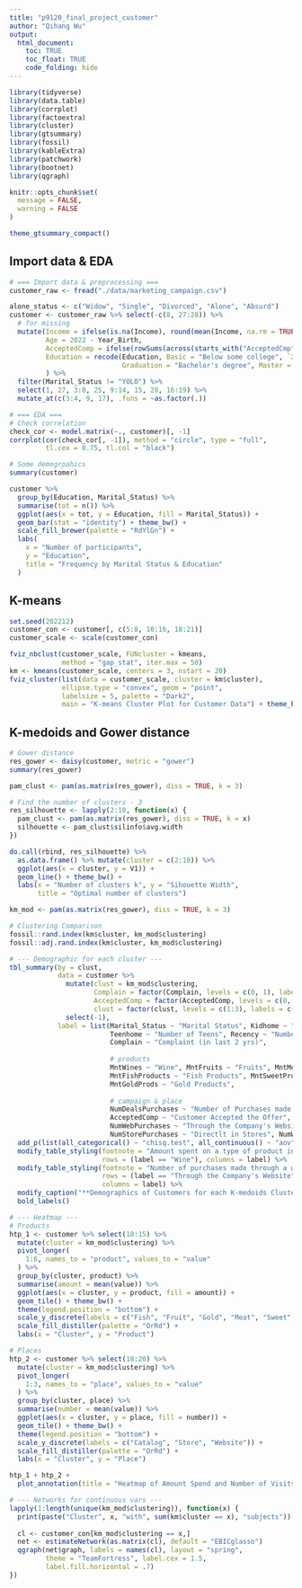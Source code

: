 ```yaml
---
title: "p9120_final_project_customer"
author: "Qihang Wu"
output: 
  html_document:
    toc: TRUE
    toc_float: TRUE
    code_folding: hide
---
```


```r
library(tidyverse)
library(data.table)
library(corrplot)
library(factoextra)
library(cluster)
library(gtsummary)
library(fossil)
library(kableExtra)
library(patchwork)
library(bootnet)
library(qgraph)

knitr::opts_chunk$set(
  message = FALSE,
  warning = FALSE
)

theme_gtsummary_compact()
```


## Import data & EDA
```r
# === Import data & preprocessing ===
customer_raw <- fread("./data/marketing_campaign.csv")

alone_status <- c("Widow", "Single", "Divorced", "Alone", "Absurd")
customer <- customer_raw %>% select(-c(8, 27:28)) %>% 
  # for missing
  mutate(Income = ifelse(is.na(Income), round(mean(Income, na.rm = TRUE)), Income),
         Age = 2022 - Year_Birth,
         AcceptedComp = ifelse(rowSums(across(starts_with("AcceptedCmp"))) + Response > 0, 1, 0),
         Education = recode(Education, Basic = "Below some college", `2n Cycle` = "Associate degree",
                            Graduation = "Bachelor's degree", Master = "Master's degree", PhD = "Doctoral degree")
         ) %>% 
  filter(Marital_Status != "YOLO") %>% 
  select(1, 27, 3:8, 25, 9:14, 15, 28, 16:19) %>% 
  mutate_at(c(3:4, 9, 17), .funs = ~as.factor(.))

# === EDA ===
# Check correlation
check_cor <- model.matrix(~., customer)[, -1]
corrplot(cor(check_cor[, -1]), method = "circle", type = "full",
         tl.cex = 0.75, tl.col = "black")

# Some demogrpahics
summary(customer)

customer %>% 
  group_by(Education, Marital_Status) %>% 
  summarise(tot = n()) %>% 
  ggplot(aes(x = tot, y = Education, fill = Marital_Status)) +
  geom_bar(stat = "identity") + theme_bw() +
  scale_fill_brewer(palette = "RdYlGn") +
  labs(
    x = "Number of participants",
    y = "Education",
    title = "Frequency by Marital Status & Education"
  )
```


## K-means
```r
set.seed(202212)
customer_con <- customer[, c(5:8, 10:16, 18:21)]
customer_scale <- scale(customer_con)

fviz_nbclust(customer_scale, FUNcluster = kmeans, 
             method = "gap_stat", iter.max = 50)
km <- kmeans(customer_scale, centers = 3, nstart = 20)
fviz_cluster(list(data = customer_scale, cluster = km$cluster),
             ellipse.type = "convex", geom = "point",
             labelsize = 5, palette = "Dark2",
             main = "K-means Cluster Plot for Customer Data") + theme_bw()
```


## K-medoids and Gower distance
```r
# Gower distance
res_gower <- daisy(customer, metric = "gower")
summary(res_gower)

pam_clust <- pam(as.matrix(res_gower), diss = TRUE, k = 3)

# Find the number of clusters - 3
res_silhouette <- lapply(2:10, function(x) {
  pam_clust <- pam(as.matrix(res_gower), diss = TRUE, k = x)
  silhouette <- pam_clust$silinfo$avg.width
})

do.call(rbind, res_silhouette) %>% 
  as.data.frame() %>% mutate(cluster = c(2:10)) %>% 
  ggplot(aes(x = cluster, y = V1)) +
  geom_line() + theme_bw() +
  labs(x = "Number of clusters k", y = "Sihouette Width", 
       title = "Optimal number of clusters")

km_mod <- pam(as.matrix(res_gower), diss = TRUE, k = 3)

# Clustering Comparison 
fossil::rand.index(km$cluster, km_mod$clustering)
fossil::adj.rand.index(km$cluster, km_mod$clustering)

# --- Demographic for each cluster ---
tbl_summary(by = clust,
            data = customer %>% 
              mutate(clust = km_mod$clustering,
                     Complain = factor(Complain, levels = c(0, 1), labels = c("No", "Yes")),
                     AcceptedComp = factor(AcceptedComp, levels = c(0, 1), labels = c("No", "Yes")),
                     clust = factor(clust, levels = c(1:3), labels = c("Cluster 1", "Cluster 2", "Cluster 3"))) %>% 
              select(-1),
            label = list(Marital_Status ~ "Marital Status", Kidhome ~ "Number of Kids",
                         Teenhome ~ "Number of Teens", Recency ~ "Number of Days Since Last Purchase",
                         Complain ~ "Complaint (in last 2 yrs)",
                         
                         # products
                         MntWines ~ "Wine", MntFruits ~ "Fruits", MntMeatProducts ~ "Meat Products",
                         MntFishProducts ~ "Fish Products", MntSweetProducts ~ "Sweet Products",
                         MntGoldProds ~ "Gold Products", 
                         
                         # campaign & place
                         NumDealsPurchases ~ "Number of Purchases made with a discount", 
                         AcceptedComp ~ "Customer Accepted the Offer",
                         NumWebPurchases ~ "Through the Company's Website", NumCatalogPurchases ~ "Using a Catelogue",
                         NumStorePurchases ~ "Directlt in Stores", NumWebVisitsMonth ~ "Website Visits (in last month)")) %>% 
  add_p(list(all_categorical() ~ "chisq.test", all_continuous() ~ "aov")) %>% add_overall() %>% 
  modify_table_styling(footnote = "Amount spent on a type of product in last two years",
                       rows = (label == "Wine"), columns = label) %>% 
  modify_table_styling(footnote = "Number of purchases made through a way",
                       rows = (label == "Through the Company's Website"),
                       columns = label) %>% 
  modify_caption("**Demographics of Customers for each K-medoids Cluster (n=2238)**") %>% 
  bold_labels()

# --- Heatmap ---
# Products
htp_1 <- customer %>% select(10:15) %>% 
  mutate(cluster = km_mod$clustering) %>% 
  pivot_longer(
    1:6, names_to = "product", values_to = "value"
  ) %>% 
  group_by(cluster, product) %>% 
  summarise(amount = mean(value)) %>% 
  ggplot(aes(x = cluster, y = product, fill = amount)) +
  geom_tile() + theme_bw() +
  theme(legend.position = "bottom") +
  scale_y_discrete(labels = c("Fish", "Fruit", "Gold", "Meat", "Sweet", "Wine")) +
  scale_fill_distiller(palette = "OrRd") +
  labs(x = "Cluster", y = "Product")

# Places
htp_2 <- customer %>% select(18:20) %>% 
  mutate(cluster = km_mod$clustering) %>% 
  pivot_longer(
    1:3, names_to = "place", values_to = "value"
  ) %>% 
  group_by(cluster, place) %>% 
  summarise(number = mean(value)) %>% 
  ggplot(aes(x = cluster, y = place, fill = number)) +
  geom_tile() + theme_bw() +
  theme(legend.position = "bottom") +
  scale_y_discrete(labels = c("Catalog", "Store", "Website")) +
  scale_fill_distiller(palette = "OrRd") +
  labs(x = "Cluster", y = "Place")

htp_1 + htp_2 +
  plot_annotation(title = "Heatmap of Amount Spend and Number of Visits by K-medoids Cluster")

# --- Networks for continuous vars --- 
lapply(1:length(unique(km_mod$clustering)), function(x) {
  print(paste("Cluster", x, "with", sum(km$cluster == x), "subjects"))
  
  cl <- customer_con[km_mod$clustering == x,]
  net <- estimateNetwork(as.matrix(cl), default = "EBICglasso")
  qgraph(net$graph, labels = names(cl), layout = "spring",
         theme = "TeamFortress", label.cex = 1.5,
         label.fill.horizontal = .7)
})
```





